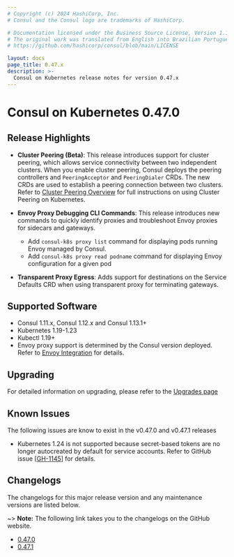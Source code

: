 ```yaml
---
# Copyright (c) 2024 HashiCorp, Inc.
# Consul and the Consul logo are trademarks of HashiCorp.

# Documentation licensed under the Business Source License, Version 1.1.
# The original work was translated from English into Brazilian Portuguese.
# https://github.com/hashicorp/consul/blob/main/LICENSE

layout: docs
page_title: 0.47.x
description: >-
  Consul on Kubernetes release notes for version 0.47.x
---
```


# Consul on Kubernetes 0.47.0

## Release Highlights

- **Cluster Peering (Beta)**: This release introduces support for cluster peering, which allows service connectivity between two independent clusters. When you enable cluster peering, Consul deploys the peering controllers and `PeeringAcceptor` and `PeeringDialer` CRDs. The new CRDs are used to establish a peering connection between two clusters. Refer to [Cluster Peering Overview](/consul/docs/connect/cluster-peering) for full instructions on using Cluster Peering on Kubernetes.

- **Envoy Proxy Debugging CLI Commands**: This release introduces new commands to quickly identify proxies and troubleshoot Envoy proxies for sidecars and gateways.
  * Add `consul-k8s proxy list` command for displaying pods running Envoy managed by Consul.
  * Add `consul-k8s proxy read podname` command for displaying Envoy configuration for a given pod

- **Transparent Proxy Egress**: Adds support for destinations on the Service Defaults CRD when using transparent proxy for terminating gateways.

## Supported Software

- Consul 1.11.x, Consul 1.12.x and Consul 1.13.1+
- Kubernetes 1.19-1.23
- Kubectl 1.19+
- Envoy proxy support is determined by the Consul version deployed. Refer to
  [Envoy Integration](/consul/docs/connect/proxies/envoy) for details.

## Upgrading

For detailed information on upgrading, please refer to the [Upgrades page](/consul/docs/k8s/upgrade)

## Known Issues

The following issues are know to exist in the v0.47.0 and v0.47.1 releases

- Kubernetes 1.24 is not supported because secret-based tokens are no longer autocreated by default for service accounts. Refer to GitHub issue
  [[GH-1145](https://github.com/hashicorp/consul-k8s/issues/1145)] for
  details.

## Changelogs

The changelogs for this major release version and any maintenance versions are listed below.

~> **Note:** The following link takes you to the changelogs on the GitHub website.

- [0.47.0](https://github.com/hashicorp/consul-k8s/releases/tag/v0.47.0)
- [0.47.1](https://github.com/hashicorp/consul-k8s/releases/tag/v0.47.1)

